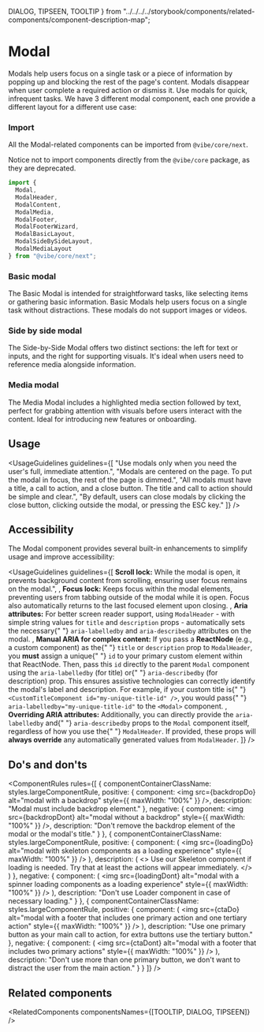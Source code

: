   DIALOG,
  TIPSEEN,
  TOOLTIP
} from "../../../../storybook/components/related-components/component-description-map";

<Meta title="Components/Modal [New]" />

# Modal

<p style={{ marginBlockEnd: "var(--sb-spacing-xxxl)" }}>
  Modals help users focus on a single task or a piece of information by popping up and blocking the rest of the page's
  content. Modals disappear when user complete a required action or dismiss it. Use modals for quick, infrequent tasks.
  We have 3 different modal component, each one provide a different layout for a different use case:
</p>

### Import

All the Modal-related components can be imported from `@vibe/core/next`.

Notice not to import components directly from the `@vibe/core` package, as they are deprecated.

```ts
import {
  Modal,
  ModalHeader,
  ModalContent,
  ModalMedia,
  ModalFooter,
  ModalFooterWizard,
  ModalBasicLayout,
  ModalSideBySideLayout,
  ModalMediaLayout
} from "@vibe/core/next";
```

### Basic modal

The <StorybookLink page="Components/Modal [New]/Basic modal">Basic Modal</StorybookLink> is intended for straightforward tasks, like selecting items or gathering basic information. Basic Modals help users focus on a single task without distractions. These modals do not support images or videos.

<Canvas of={BasicModalPreview} sourceState="none" />

### Side by side modal

The <StorybookLink page="Components/Modal [New]/Side by side modal">Side-by-Side Modal</StorybookLink> offers two distinct sections: the left for text or inputs, and the right for supporting visuals.
It's ideal when users need to reference media alongside information.

<Canvas of={SideBySideModalPreview} sourceState="none" />

### Media modal

The <StorybookLink page="Components/Modal [New]/Media modal">Media Modal</StorybookLink> includes a highlighted media section followed by text, perfect for grabbing attention with visuals before users interact with the content. Ideal for introducing new features or onboarding.

<Canvas of={MediaModalPreview} sourceState="none" />

## Usage

<UsageGuidelines
  guidelines={[
    "Use modals only when you need the user's full, immediate attention.",
    "Modals are centered on the page. To put the modal in focus, the rest of the page is dimmed.",
    "All modals must have a title, a call to action, and a close button. The title and call to action should be simple and clear.",
    "By default, users can close modals by clicking the close button, clicking outside the modal, or pressing the ESC key."
  ]}
/>

<ModalTip />

## Accessibility

The Modal component provides several built-in enhancements to simplify usage and improve accessibility:

<UsageGuidelines
  guidelines={[
    <span>
      <b>Scroll lock:</b> While the modal is open, it prevents background content from scrolling, ensuring user focus
      remains on the modal.",
    </span>,
    <span>
      <b>Focus lock:</b> Keeps focus within the modal elements, preventing users from tabbing outside of the modal while
      it is open. Focus also automatically returns to the last focused element upon closing.
    </span>,
    <span>
      <b>Aria attributes:</b> For better screen reader support, using <code>ModalHeader</code> - with simple string
      values for <code>title</code> and <code>description</code> props - automatically sets the necessary{" "}
      <code>aria-labelledby</code> and <code>aria-describedby</code> attributes on the modal.
    </span>,
    <span>
      <b>Manual ARIA for complex content:</b> If you pass a <b>ReactNode</b> (e.g., a custom component) as the{" "}
      <code>title</code> or <code>description</code> prop to <code>ModalHeader</code>, you <b>must</b> assign a unique{" "}
      <code>id</code> to your primary custom element within that ReactNode. Then, pass this <code>id</code> directly to
      the parent <code>Modal</code> component using the <code>aria-labelledby</code> (for title) or{" "}
      <code>aria-describedby</code> (for description) prop. This ensures assistive technologies can correctly identify
      the modal's label and description. For example, if your custom title is{" "}
      <code>&lt;CustomTitleComponent id="my-unique-title-id" /&gt;</code>, you would pass{" "}
      <code>aria-labelledby="my-unique-title-id"</code> to the <code>&lt;Modal&gt;</code> component.
    </span>,
    <span>
      <b>Overriding ARIA attributes:</b> Additionally, you can directly provide the <code>aria-labelledby</code> and{" "}
      <code>aria-describedby</code> props to the <code>Modal</code> component itself, regardless of how you use the{" "}
      <code>ModalHeader</code>. If provided, these props will <b>always override</b> any automatically generated values
      from <code>ModalHeader</code>.
    </span>
  ]}
/>

## Do's and don'ts

<ComponentRules
  rules={[
    {
      componentContainerClassName: styles.largeComponentRule,
      positive: {
        component: <img src={backdropDo} alt="modal with a backdrop" style={{ maxWidth: "100%" }} />,
        description: "Modal must include backdrop element."
      },
      negative: {
        component: <img src={backdropDont} alt="modal without a backdrop" style={{ maxWidth: "100%" }} />,
        description: "Don't remove the backdrop element of the modal or the modal's title."
      }
    },
    {
      componentContainerClassName: styles.largeComponentRule,
      positive: {
        component: (
          <img
            src={loadingDo}
            alt="modal with skeleton components as a loading experience"
            style={{ maxWidth: "100%" }}
          />
        ),
        description: (
          <>
            Use our <StorybookLink page="Feedback/Skeleton">Skeleton</StorybookLink> component if loading is needed. Try
            that at least the actions will appear immediately.
          </>
        )
      },
      negative: {
        component: (
          <img
            src={loadingDont}
            alt="modal with a spinner loading components as a loading experience"
            style={{ maxWidth: "100%" }}
          />
        ),
        description: "Don't use Loader component in case of necessary loading."
      }
    },
    {
      componentContainerClassName: styles.largeComponentRule,
      positive: {
        component: (
          <img
            src={ctaDo}
            alt="modal with a footer that includes one primary action and one tertiary action"
            style={{ maxWidth: "100%" }}
          />
        ),
        description: "Use one primary button as your main call to action, for extra buttons use the tertiary button."
      },
      negative: {
        component: (
          <img src={ctaDont} alt="modal with a footer that includes two primary actions" style={{ maxWidth: "100%" }} />
        ),
        description: "Don't use more than one primary button, we don't want to distract the user from the main action."
      }
    }
  ]}
/>

## Related components

<RelatedComponents componentsNames={[TOOLTIP, DIALOG, TIPSEEN]} />
